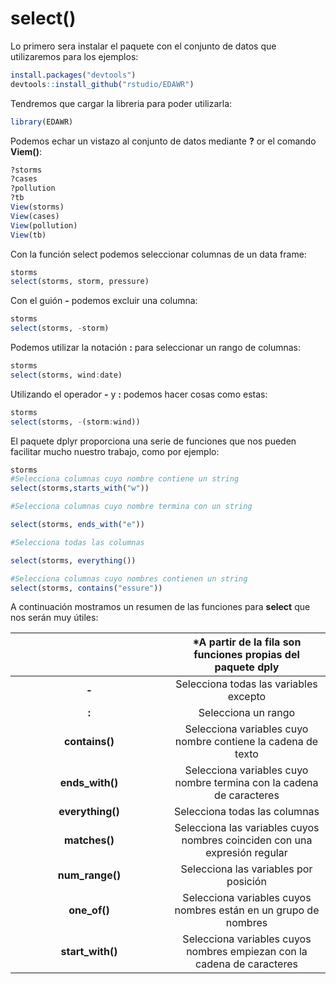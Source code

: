
# select()

Lo primero sera instalar el paquete con el conjunto de datos que utilizaremos para los ejemplos:

```r
install.packages("devtools")
devtools::install_github("rstudio/EDAWR")

```

Tendremos que cargar la libreria para poder utilizarla:

```r
library(EDAWR)

```

Podemos echar un vistazo al conjunto de datos mediante __?__ or el comando __Viem()__:

```r
?storms
?cases
?pollution
?tb
View(storms)
View(cases)
View(pollution)
View(tb)
```

Con la función select podemos seleccionar columnas de un data frame:

```r
storms
select(storms, storm, pressure)

```

Con el guión __-__ podemos excluir una columna:

```r
storms
select(storms, -storm)

```

Podemos utilizar la notación __:__ para seleccionar un rango de columnas:

```r
storms
select(storms, wind:date)

```

Utilizando el operador __-__ y __:__ podemos hacer cosas como estas:

```r
storms
select(storms, -(storm:wind))

```

El paquete dplyr proporciona una serie de funciones que nos pueden facilitar mucho nuestro trabajo, como por ejemplo:

```r
storms
#Selecciona columnas cuyo nombre contiene un string
select(storms,starts_with("w"))
```

```r
#Selecciona columnas cuyo nombre termina con un string

select(storms, ends_with("e"))
```

```r
#Selecciona todas las columnas

select(storms, everything())
```

```r
#Selecciona columnas cuyo nombres contienen un string
select(storms, contains("essure"))

```



A continuación mostramos un resumen de las funciones para __select__ que nos serán muy útiles:


|        | *A partir de la fila son funciones propias del paquete dply |
| :---: | :---: |
| __-__ | Selecciona todas las variables excepto|
| __:__ | Selecciona un rango |
| __contains()__ | Selecciona variables cuyo nombre contiene la cadena de texto |
| __ends_with()__ | Selecciona variables cuyo nombre termina con la cadena de caracteres |
| __everything()__ | Selecciona todas las columnas |
| __matches()__ | Selecciona las variables cuyos nombres coinciden con una expresión regular |
| __num_range()__ | Selecciona las variables por posición |
| __one_of()__ | Selecciona variables cuyos nombres están en un grupo de nombres |
| __start_with()__ | Selecciona variables cuyos nombres empiezan con la cadena de caracteres |









